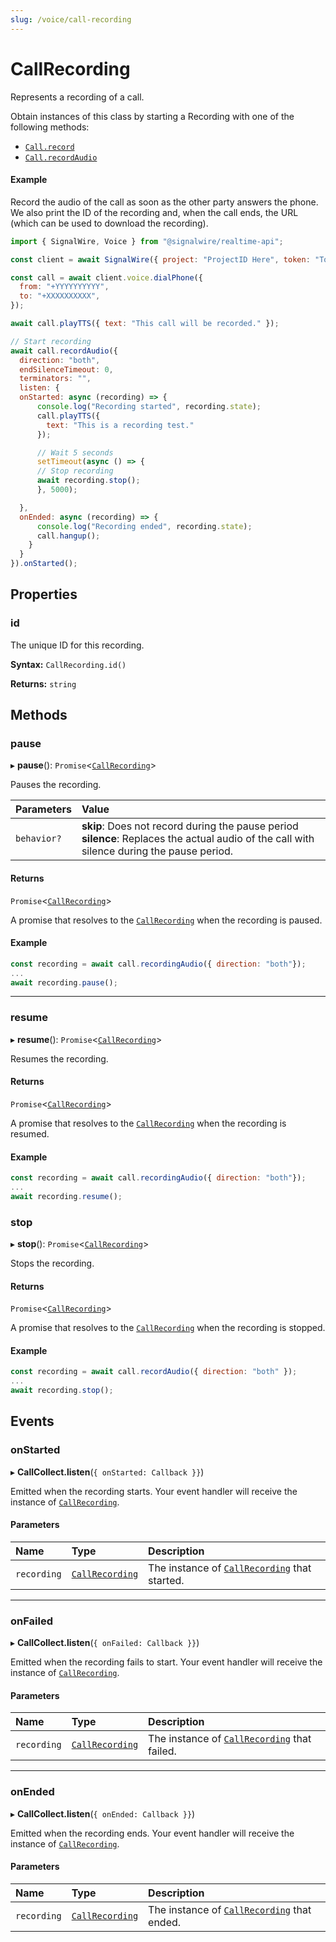 ```yaml
---
slug: /voice/call-recording
---
```


# CallRecording

Represents a recording of a call.

Obtain instances of this class by starting a Recording with one of the following methods:

- [`Call.record`](./voice-call.mdx#record)
- [`Call.recordAudio`](./voice-call.mdx#voice_call_record_audio)

#### Example

Record the audio of the call as soon as the other party answers the phone. We
also print the ID of the recording and, when the call ends, the URL (which can be used
to download the recording).

```js
import { SignalWire, Voice } from "@signalwire/realtime-api";

const client = await SignalWire({ project: "ProjectID Here", token: "Token Here" })

const call = await client.voice.dialPhone({
  from: "+YYYYYYYYYY",
  to: "+XXXXXXXXXX",
});

await call.playTTS({ text: "This call will be recorded." });

// Start recording
await call.recordAudio({
  direction: "both",
  endSilenceTimeout: 0,
  terminators: "",
  listen: {
  onStarted: async (recording) => {
      console.log("Recording started", recording.state);
      call.playTTS({
        text: "This is a recording test."
      });

      // Wait 5 seconds
      setTimeout(async () => {
      // Stop recording
      await recording.stop();
      }, 5000);

  },
  onEnded: async (recording) => {
      console.log("Recording ended", recording.state);
      call.hangup();
    }
  }
}).onStarted();
```

## **Properties**

### id

The unique ID for this recording.

**Syntax:** `CallRecording.id()`

**Returns:** `string`


## **Methods**

### pause

▸ **pause**(): `Promise`\<[`CallRecording`](#)>

Pauses the recording.

| Parameters  | Value                                                                                                                                            |
|:------------|:-------------------------------------------------------------------------------------------------------------------------------------------------|
| `behavior?` | **skip**: Does not record during the pause period <br />**silence**: Replaces the actual audio of the call with silence during the pause period. |


#### Returns

`Promise`\<[`CallRecording`](#)>

A promise that resolves to the [`CallRecording`](#) when the recording is paused.

#### Example

```js
const recording = await call.recordingAudio({ direction: "both"});
...
await recording.pause();
```

---


### resume

▸ **resume**(): `Promise`\<[`CallRecording`](#)>

Resumes the recording.

#### Returns

`Promise`\<[`CallRecording`](#)>

A promise that resolves to the [`CallRecording`](#) when the recording is resumed.

#### Example

```js
const recording = await call.recordingAudio({ direction: "both"});
...
await recording.resume();
```

### stop

▸ **stop**(): `Promise`\<[`CallRecording`](#)>

Stops the recording.



#### Returns

`Promise`\<[`CallRecording`](#)>

A promise that resolves to the [`CallRecording`](#) when the recording is stopped.

#### Example

```js
const recording = await call.recordAudio({ direction: "both" });
...
await recording.stop();
```


## **Events**

### onStarted

▸ **CallCollect.listen**(`{ onStarted: Callback }}`)

Emitted when the recording starts. Your event handler will receive the instance of [`CallRecording`](#).


#### Parameters

| Name        | Type                 | Description                                        |
|:------------|:---------------------|:---------------------------------------------------|
| `recording` | [`CallRecording`](#) | The instance of [`CallRecording`](#) that started. |

---

### onFailed

▸ **CallCollect.listen**(`{ onFailed: Callback }}`)

Emitted when the recording fails to start. Your event handler will receive the instance of [`CallRecording`](#).


#### Parameters

| Name        | Type                 | Description                                       |
|:------------|:---------------------|:--------------------------------------------------|
| `recording` | [`CallRecording`](#) | The instance of [`CallRecording`](#) that failed. |

---

### onEnded

▸ **CallCollect.listen**(`{ onEnded: Callback }}`)

Emitted when the recording ends. Your event handler will receive the instance of [`CallRecording`](#).


#### Parameters

| Name        | Type                 | Description                                      |
|:------------|:---------------------|:-------------------------------------------------|
| `recording` | [`CallRecording`](#) | The instance of [`CallRecording`](#) that ended. |
